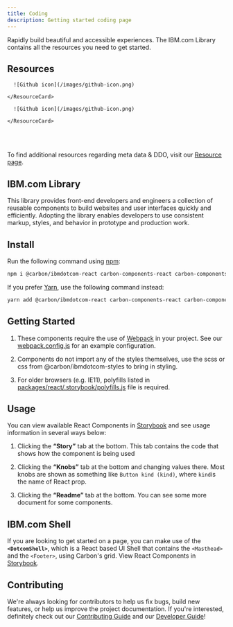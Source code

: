 ```yaml
---
title: Coding
description: Getting started coding page
---
```


<PageDescription>

Rapidly build beautiful and accessible experiences. The IBM.com Library contains all the resources you need to get started. 

</PageDescription>

## Resources

<Row className="resource-card-group">
  <Column colMd={4} colLg={4} noGutterSm>
    <ResourceCard
      subTitle="IBM.com Library component Sandbox"
      href="https://www.carbondesignsystem.com"
    >
      
      ![Github icon](/images/github-icon.png)
      
    </ResourceCard>
  </Column>
  <Column colMd={4} colLg={4} noGutterSm>
    <ResourceCard
      subTitle="IBM.com Library Github Repo"
      href="https://www.carbondesignsystem.com"
    >
      
      ![Github icon](/images/github-icon.png)
      
    </ResourceCard>
  </Column>
</Row>

<br/>
<br/>

To find additional resources regarding meta data & DDO, visit our [Resource page](#).

## IBM.com Library

This library provides front-end developers and engineers a collection of reusable components to build websites and user interfaces quickly and efficiently. Adopting the library enables developers to use consistent markup, styles, and behavior in prototype and production work. 

## Install

Run the following command using [npm](https://www.npmjs.com):

```bash
npm i @carbon/ibmdotcom-react carbon-components-react carbon-components carbon-icons
```

If you prefer [Yarn](https://yarnpkg.com/en/), use the following command instead:

```bash
yarn add @carbon/ibmdotcom-react carbon-components-react carbon-components carbon-icons
```

## Getting Started

1. 	These components require the use of [Webpack](https://webpack.js.org) in your project. See our [webpack.config.js](https://github.com/carbon-design-system/ibm-dotcom-library/blob/master/packages/react/.storybook/webpack.config.js) for an example configuration.

2. 	Components do not import any of the styles themselves, use the scss or css from @carbon/ibmdotcom-styles to bring in styling.

3. 	For older browsers (e.g. IE11), polyfills listed in [packages/react/.storybook/polyfills.js](https://github.com/carbon-design-system/ibm-dotcom-library/blob/master/packages/react/.storybook/polyfills.js) file is required.

## Usage

You can view available React Components in [Storybook](https://ibmdotcom-react.netlify.com/?path=/story/dotcom-shell--default) and see usage information in several ways below:

1. 	Clicking the **“Story”** tab at the bottom. This tab contains the code that shows how the component is being used

2. 	Clicking the **“Knobs”** tab at the bottom and changing values there. Most knobs are shown as something like `Button kind (kind)`, where `kind`is the name of React prop.

3. 	Clicking the **“Readme”** tab at the bottom. You can see some more 	document for some components.

## IBM.com Shell

If you are looking to get started on a page, you can make use of the **`<DotcomShell>`**, which is a React based UI Shell that contains the `<Masthead>` and the `<Footer>`, using Carbon's grid. View React Components in [Storybook](https://ibmdotcom-react.netlify.com/?path=/story/dotcom-shell--default).
  
## Contributing

We're always looking for contributors to help us fix bugs, build new features, or help us improve the project documentation. If you're interested, definitely check out our [Contributing Guide](https://github.com/carbon-design-system/ibm-dotcom-library/blob/master/.github/CONTRIBUTING.md) and our [Developer Guide](https://github.com/carbon-design-system/ibm-dotcom-library/blob/master/docs/developing.md)! 

